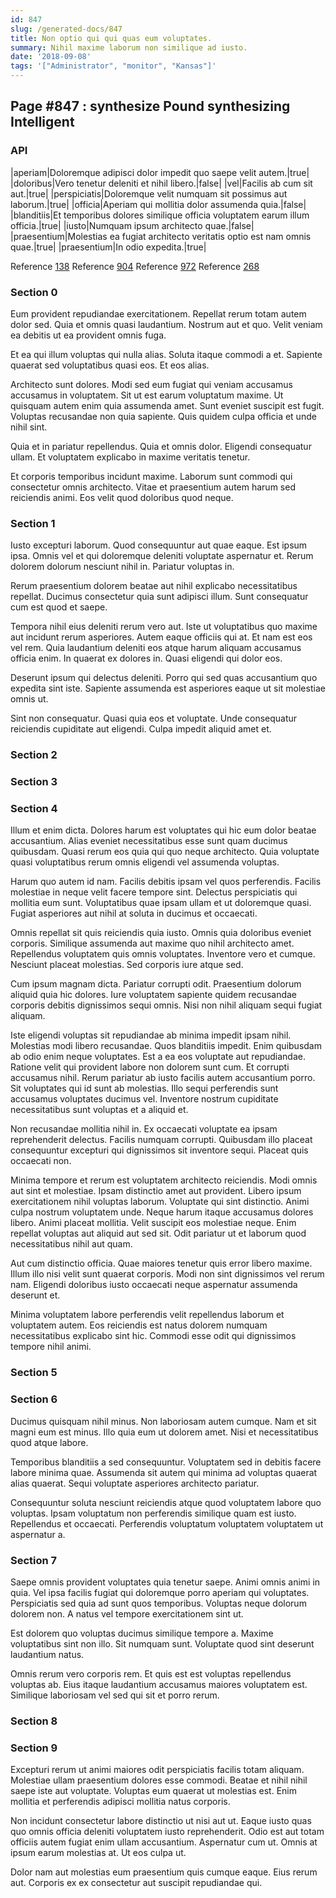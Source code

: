 ```yaml
---
id: 847
slug: /generated-docs/847
title: Non optio qui qui quas eum voluptates.
summary: Nihil maxime laborum non similique ad iusto.
date: '2018-09-08'
tags: '["Administrator", "monitor", "Kansas"]'
---
```

## Page #847 : synthesize Pound synthesizing Intelligent

### API

|aperiam|Doloremque adipisci dolor impedit quo saepe velit autem.|true|
|doloribus|Vero tenetur deleniti et nihil libero.|false|
|vel|Facilis ab cum sit aut.|true|
|perspiciatis|Doloremque velit numquam sit possimus aut laborum.|true|
|officia|Aperiam qui mollitia dolor assumenda quia.|false|
|blanditiis|Et temporibus dolores similique officia voluptatem earum illum officia.|true|
|iusto|Numquam ipsum architecto quae.|false|
|praesentium|Molestias ea fugiat architecto veritatis optio est nam omnis quae.|true|
|praesentium|In odio expedita.|true|

Reference [138](/generated-docs/138)
Reference [904](/generated-docs/904)
Reference [972](/generated-docs/972)
Reference [268](/generated-docs/268)


### Section 0
Eum provident repudiandae exercitationem. Repellat rerum totam autem dolor sed. Quia et omnis quasi laudantium. Nostrum aut et quo. Velit veniam ea debitis ut ea provident omnis fuga.
 Et ea qui illum voluptas qui nulla alias. Soluta itaque commodi a et. Sapiente quaerat sed voluptatibus quasi eos. Et eos alias.
 Architecto sunt dolores. Modi sed eum fugiat qui veniam accusamus accusamus in voluptatem. Sit ut est earum voluptatum maxime.
Ut quisquam autem enim quia assumenda amet. Sunt eveniet suscipit est fugit. Voluptas recusandae non quia sapiente. Quis quidem culpa officia et unde nihil sint.
 Quia et in pariatur repellendus. Quia et omnis dolor. Eligendi consequatur ullam. Et voluptatem explicabo in maxime veritatis tenetur.
 Et corporis temporibus incidunt maxime. Laborum sunt commodi qui consectetur omnis architecto. Vitae et praesentium autem harum sed reiciendis animi. Eos velit quod doloribus quod neque.
### Section 1
Iusto excepturi laborum. Quod consequuntur aut quae eaque. Est ipsum ipsa. Omnis vel et qui doloremque deleniti voluptate aspernatur et. Rerum dolorem dolorum nesciunt nihil in. Pariatur voluptas in.
 Rerum praesentium dolorem beatae aut nihil explicabo necessitatibus repellat. Ducimus consectetur quia sunt adipisci illum. Sunt consequatur cum est quod et saepe.
 Tempora nihil eius deleniti rerum vero aut. Iste ut voluptatibus quo maxime aut incidunt rerum asperiores. Autem eaque officiis qui at. Et nam est eos vel rem.
Quia laudantium deleniti eos atque harum aliquam accusamus officia enim. In quaerat ex dolores in. Quasi eligendi qui dolor eos.
 Deserunt ipsum qui delectus deleniti. Porro qui sed quas accusantium quo expedita sint iste. Sapiente assumenda est asperiores eaque ut sit molestiae omnis ut.
 Sint non consequatur. Quasi quia eos et voluptate. Unde consequatur reiciendis cupiditate aut eligendi. Culpa impedit aliquid amet et.
### Section 2

### Section 3

### Section 4
Illum et enim dicta. Dolores harum est voluptates qui hic eum dolor beatae accusantium. Alias eveniet necessitatibus esse sunt quam ducimus quibusdam. Quasi rerum eos quia qui quo neque architecto. Quia voluptate quasi voluptatibus rerum omnis eligendi vel assumenda voluptas.
 Harum quo autem id nam. Facilis debitis ipsam vel quos perferendis. Facilis molestiae in neque velit facere tempore sint. Delectus perspiciatis qui mollitia eum sunt. Voluptatibus quae ipsam ullam et ut doloremque quasi. Fugiat asperiores aut nihil at soluta in ducimus et occaecati.
 Omnis repellat sit quis reiciendis quia iusto. Omnis quia doloribus eveniet corporis. Similique assumenda aut maxime quo nihil architecto amet.
Repellendus voluptatem quis omnis voluptates. Inventore vero et cumque. Nesciunt placeat molestias. Sed corporis iure atque sed.
 Cum ipsum magnam dicta. Pariatur corrupti odit. Praesentium dolorum aliquid quia hic dolores. Iure voluptatem sapiente quidem recusandae corporis debitis dignissimos sequi omnis. Nisi non nihil aliquam sequi fugiat aliquam.
 Iste eligendi voluptas sit repudiandae ab minima impedit ipsam nihil. Molestias modi libero recusandae. Quos blanditiis impedit. Enim quibusdam ab odio enim neque voluptates. Est a ea eos voluptate aut repudiandae. Ratione velit qui provident labore non dolorem sunt cum.
Et corrupti accusamus nihil. Rerum pariatur ab iusto facilis autem accusantium porro. Sit voluptates qui id sunt ab molestias. Illo sequi perferendis sunt accusamus voluptates ducimus vel. Inventore nostrum cupiditate necessitatibus sunt voluptas et a aliquid et.
 Non recusandae mollitia nihil in. Ex occaecati voluptate ea ipsam reprehenderit delectus. Facilis numquam corrupti. Quibusdam illo placeat consequuntur excepturi qui dignissimos sit inventore sequi. Placeat quis occaecati non.
 Minima tempore et rerum est voluptatem architecto reiciendis. Modi omnis aut sint et molestiae. Ipsam distinctio amet aut provident. Libero ipsum exercitationem nihil voluptas laborum. Voluptate qui sint distinctio.
Animi culpa nostrum voluptatem unde. Neque harum itaque accusamus dolores libero. Animi placeat mollitia. Velit suscipit eos molestiae neque. Enim repellat voluptas aut aliquid aut sed sit. Odit pariatur ut et laborum quod necessitatibus nihil aut quam.
 Aut cum distinctio officia. Quae maiores tenetur quis error libero maxime. Illum illo nisi velit sunt quaerat corporis. Modi non sint dignissimos vel rerum nam. Eligendi doloribus iusto occaecati neque aspernatur assumenda deserunt et.
 Minima voluptatem labore perferendis velit repellendus laborum et voluptatem autem. Eos reiciendis est natus dolorem numquam necessitatibus explicabo sint hic. Commodi esse odit qui dignissimos tempore nihil animi.
### Section 5

### Section 6
Ducimus quisquam nihil minus. Non laboriosam autem cumque. Nam et sit magni eum est minus. Illo quia eum ut dolorem amet. Nisi et necessitatibus quod atque labore.
 Temporibus blanditiis a sed consequuntur. Voluptatem sed in debitis facere labore minima quae. Assumenda sit autem qui minima ad voluptas quaerat alias quaerat. Sequi voluptate asperiores architecto pariatur.
 Consequuntur soluta nesciunt reiciendis atque quod voluptatem labore quo voluptas. Ipsam voluptatum non perferendis similique quam est iusto. Repellendus et occaecati. Perferendis voluptatum voluptatem voluptatem ut aspernatur a.
### Section 7
Saepe omnis provident voluptates quia tenetur saepe. Animi omnis animi in quia. Vel ipsa facilis fugiat qui doloremque porro aperiam qui voluptates. Perspiciatis sed quia ad sunt quos temporibus. Voluptas neque dolorum dolorem non. A natus vel tempore exercitationem sint ut.
 Est dolorem quo voluptas ducimus similique tempore a. Maxime voluptatibus sint non illo. Sit numquam sunt. Voluptate quod sint deserunt laudantium natus.
 Omnis rerum vero corporis rem. Et quis est est voluptas repellendus voluptas ab. Eius itaque laudantium accusamus maiores voluptatem est. Similique laboriosam vel sed qui sit et porro rerum.
### Section 8

### Section 9
Excepturi rerum ut animi maiores odit perspiciatis facilis totam aliquam. Molestiae ullam praesentium dolores esse commodi. Beatae et nihil nihil saepe iste aut voluptate. Voluptas eum quaerat ut molestias est. Enim mollitia et perferendis adipisci mollitia natus corporis.
 Non incidunt consectetur labore distinctio ut nisi aut ut. Eaque iusto quas quo omnis officia deleniti voluptatem iusto reprehenderit. Odio est aut totam officiis autem fugiat enim ullam accusantium. Aspernatur cum ut. Omnis at ipsum earum molestias at. Ut eos culpa ut.
 Dolor nam aut molestias eum praesentium quis cumque eaque. Eius rerum aut. Corporis ex ex consectetur aut suscipit repudiandae qui.
